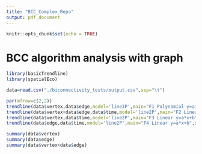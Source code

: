 ```yaml
---
title: "BCC_Complex_Repo"
output: pdf_document
---
```


```r
knitr::opts_chunk$set(echo = TRUE)
```

# BCC algorithm analysis with graph

```r
library(basicTrendline)
library(spatialEco)

data=read.csv("./biconnectivity_tests/output.csv",sep="\t")

par(mfrow=c(2,2))
trendline(data$vertex,data$edge,model='line3P',main="F1 Polynomial y=a*x^2+b*x+c",xlab="vertex",ylab="edge",pch=20)
trendline(data$vertex+data$edge,data$time,model='line2P',main="F2 Linear y=a*x+b",xlab="vertex+edge",ylab="time",pch=20)
trendline(data$vertex,data$time,model='line2P',main="F3 Linear y=a*x+b",xlab="vertex",ylab="time",pch=20)
trendline(data$edge,data$time,model='line2P',main="F4 Linear y=a*x+b",xlab="edge",ylab="time",pch=20)

summary(data$vertex)
summary(data$edge)
summary(data$vertex+data$edge)
```